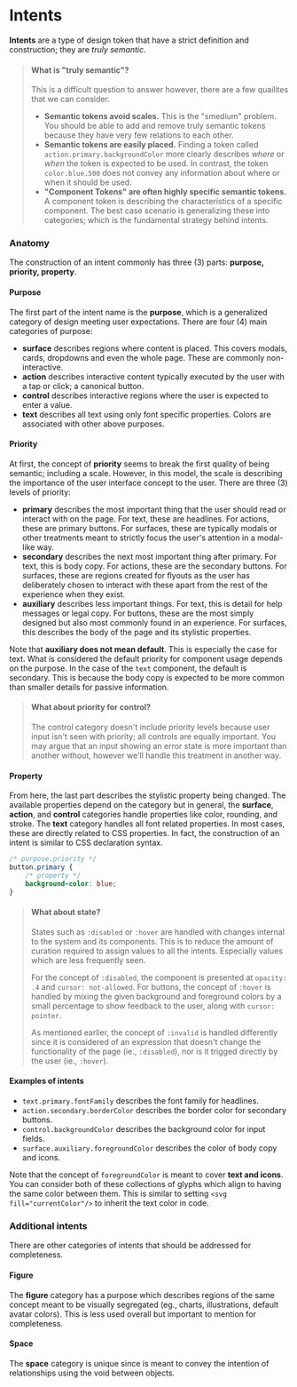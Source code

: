 
<Meta title="Foundations/Intents" />

# Intents

**Intents** are a type of design token that have a strict definition and construction; they are _truly semantic_.

> #### What is "truly semantic"?
>
> This is a difficult question to answer however, there are a few quailites that we can consider.
> - **Semantic tokens avoid scales.** This is the "smedium" problem. You should be able to add and remove truly semantic tokens because they have very few relations to each other.
> - **Semantic tokens are easily placed.** Finding a token called `action.primary.backgroundColor` more clearly describes _where_ or _when_ the token is expected to be used. In contrast, the token `color.blue.500` does not convey any information about where or when it should be used.
> - **"Component Tokens" are often highly specific semantic tokens.** A component token is describing the characteristics of a specific component. The best case scenario is generalizing these into categories; which is the fundamental strategy behind intents.

### Anatomy

The construction of an intent commonly has three (3) parts: **purpose, priority, property**.

#### Purpose

The first part of the intent name is the **purpose**, which is a generalized category of design meeting user expectations. There are four (4) main categories of purpose:

- **surface** describes regions where content is placed. This covers modals, cards, dropdowns and even the whole page. These are commonly non-interactive.
- **action** describes interactive content typically executed by the user with a tap or click; a canonical button.
- **control** describes interactive regions where the user is expected to enter a value.
- **text** describes all text using only font specific properties. Colors are associated with other above purposes.

#### Priority
At first, the concept of **priority** seems to break the first quality of being semantic; including a scale. However, in this model, the scale is describing the importance of the user interface concept to the user. There are three (3) levels of priority:

- **primary** describes the most important thing that the user should read or interact with on the page. For text, these are headlines. For actions, these are primary buttons. For surfaces, these are typically modals or other treatments meant to strictly focus the user's attention in a modal-like way.
- **secondary** describes the next most important thing after primary. For text, this is body copy. For actions, these are the secondary buttons. For surfaces, these are regions created for flyouts as the user has deliberately chosen to interact with these apart from the rest of the experience when they exist.
- **auxiliary** describes less important things. For text, this is detail for help messages or legal copy. For buttons, these are the most simply designed but also most commonly found in an experience. For surfaces, this describes the body of the page and its stylistic properties.

Note that **auxiliary does not mean default**. This is especially the case for text. What is considered the default priority for component usage depends on the purpose. In the case of the `text` component, the default is secondary. This is because the body copy is expected to be more common than smaller details for passive information.

> #### What about priority for control?
>
> The control category doesn't include priority levels because user input isn't seen with priority; all controls are equally important. You may argue that an input showing an error state is more important than another without, however we'll handle this treatment in another way.

#### Property

From here, the last part describes the stylistic property being changed. The available properties depend on the category but in general, the **surface**, **action**, and **control** categories handle properties like color, rounding, and stroke. The **text** category handles all font related properties. In most cases, these are directly related to CSS properties. In fact, the construction of an intent is similar to CSS declaration syntax.

```css
/* purpose.priority */
button.primary {
    /* property */
    background-color: blue;
}
```

> #### What about state?
>
> States such as `:disabled` or `:hover` are handled with changes internal to the system and its components. This is to reduce the amount of curation required to assign values to all the intents. Especially values which are less frequently seen.
>
> For the concept of `:disabled`, the component is presented at `opacity: .4` and `cursor: not-allowed`. For buttons, the concept of `:hover` is handled by mixing the given background and foreground colors by a small percentage to show feedback to the user, along with `cursor: pointer`.
>
> As mentioned earlier, the concept of `:invalid` is handled differently since it is considered of an expression that doesn't change the functionality of the page (ie., `:disabled`), nor is it trigged directly by the user (ie., `:hover`).

#### Examples of intents

- `text.primary.fontFamily` describes the font family for headlines.
- `action.secondary.borderColor` describes the border color for secondary buttons.
- `control.backgroundColor` describes the background color for input fields.
- `surface.auxiliary.foregroundColor` describes the color of body copy and icons.

Note that the concept of `foregroundColor` is meant to cover **text and icons**. You can consider both of these collections of glyphs which align to having the same color between them. This is similar to setting `<svg fill="currentColor"/>` to inherit the text color in code.

### Additional intents

There are other categories of intents that should be addressed for completeness.

#### Figure

The **figure** category has a purpose which describes regions of the same concept meant to be visually segregated (eg., charts, illustrations, default avatar colors). This is less used overall but important to mention for completeness.

#### Space

The **space** category is unique since is meant to convey the intention of relationships using the void between objects.